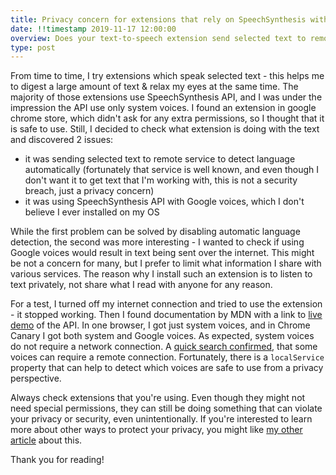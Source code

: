 ```yaml
---
title: Privacy concern for extensions that rely on SpeechSynthesis with non-local voices
date: !!timestamp 2019-11-17 12:00:00
overview: Does your text-to-speech extension send selected text to remote service?
type: post
---
```

From time to time, I try extensions which speak selected text - this helps me to digest a large amount of text & relax my eyes at the same time. The majority of those extensions use SpeechSynthesis API, and I was under the impression the API use only system voices. I found an extension in google chrome store, which didn't ask for any extra permissions, so I thought that it is safe to use. Still, I decided to check what extension is doing with the text and discovered 2 issues:
 
 - it was sending selected text to remote service to detect language automatically (fortunately that service is well known, and even though I don't want it to get text that I'm working with, this is not a security breach, just a privacy concern)
 - it was using SpeechSynthesis API with Google voices, which I don't believe I ever installed on my OS
 
While the first problem can be solved by disabling automatic language detection, the second was more interesting - I wanted to check if using Google voices would result in text being sent over the internet. This might be not a concern for many, but I prefer to limit what information I share with various services. The reason why I install such an extension is to listen to text privately, not share what I read with anyone for any reason.
 
For a test, I turned off my internet connection and tried to use the extension - it stopped working. Then I found documentation by MDN with a link to [live demo](https://mdn.github.io/web-speech-api/speak-easy-synthesis/) of the API. In one browser, I got just system voices, and in Chrome Canary I got both system and Google voices. As expected, system voices do not require a network connection. A [quick search confirmed](https://stackoverflow.com/questions/29870590/cant-chromes-speechsynthesis-work-offline), that some voices can require a remote connection. Fortunately, there is a `localService` property that can help to detect which voices are safe to use from a privacy perspective.
 
Always check extensions that you're using. Even though they might not need special permissions, they can still be doing something that can violate your privacy or security, even unintentionally. If you're interested to learn more about other ways to protect your privacy, you might like [my other article](https://webuniverse.io/how-to-protect-privacy-in-chromium-based-browsers/) about this.

Thank you for reading!